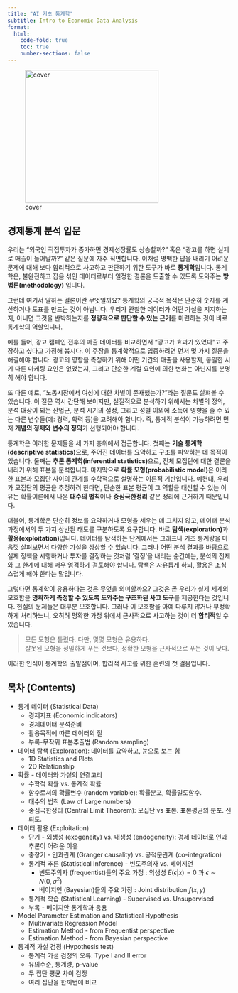```yaml
---
title: "AI 기초 통계학"
subtitle: Intro to Economic Data Analysis
format:
  html:
    code-fold: true
    toc: true
    number-sections: false
---
```


![cover](../assets/cover-stats.png){width=300}

## 경제통계 분석 입문 

우리는 “외국인 직접투자가 증가하면 경제성장률도 상승할까?” 혹은 “광고를 하면 실제로 매출이 늘어날까?” 같은 질문에 자주 직면합니다. 이처럼 명백한 답을 내리기 어려운 문제에 대해 보다 합리적으로 사고하고 판단하기 위한 도구가 바로 **통계학**입니다. 통계학은, 불완전하고 잡음 섞인 데이터로부터 일정한 결론을 도출할 수 있도록 도와주는 **방법론(methodology)** 입니다.

그런데 여기서 말하는 결론이란 무엇일까요? 통계학의 궁극적 목적은 단순히 숫자를 계산하거나 도표를 만드는 것이 아닙니다. 우리가 관찰한 데이터가 어떤 가설을 지지하는지, 아니면 그것을 반박하는지를 **정량적으로 판단할 수 있는 근거**를 마련하는 것이 바로 통계학의 역할입니다.

예를 들어, 광고 캠페인 전후의 매출 데이터를 비교하면서 "광고가 효과가 있었다"고 주장하고 싶다고 가정해 봅시다. 이 주장을 통계학적으로 입증하려면 먼저 몇 가지 질문을 해결해야 합니다. 광고의 영향을 측정하기 위해 어떤 기간의 매출을 사용할지, 동일한 시기 다른 마케팅 요인은 없었는지, 그리고 단순한 계절 요인에 의한 변화는 아닌지를 분명히 해야 합니다.

또 다른 예로, “노동시장에서 여성에 대한 차별이 존재했는가?”라는 질문도 살펴볼 수 있습니다. 이 질문 역시 간단해 보이지만, 실질적으로 분석하기 위해서는 차별의 정의, 분석 대상이 되는 산업군, 분석 시기의 설정, 그리고 성별 이외에 소득에 영향을 줄 수 있는 다른 변수들(예: 경력, 학력 등)을 고려해야 합니다. 즉, 통계적 분석이 가능하려면 먼저 **개념의 정제와 변수의 정의**가 선행되어야 합니다.

통계학은 이러한 문제들을 세 가지 층위에서 접근합니다. 첫째는 **기술 통계학(descriptive statistics)**으로, 주어진 데이터를 요약하고 구조를 파악하는 데 목적이 있습니다. 둘째는 **추론 통계학(inferential statistics)**으로, 전체 모집단에 대한 결론을 내리기 위해 표본을 분석합니다. 마지막으로 **확률 모형(probabilistic model)**은 이러한 표본과 모집단 사이의 관계를 수학적으로 설명하는 이론적 기반입니다. 예컨대, 우리가 모집단의 평균을 추정하려 한다면, 단순한 표본 평균이 그 역할을 대신할 수 있는 이유는 확률이론에서 나온 **대수의 법칙**이나 **중심극한정리** 같은 정리에 근거하기 때문입니다.

더불어, 통계학은 단순히 정보를 요약하거나 모형을 세우는 데 그치지 않고, 데이터 분석 과정에서의 두 가지 상반된 태도를 구분하도록 요구합니다. 바로 **탐색(exploration)**과 **활용(exploitation)**입니다. 데이터를 탐색하는 단계에서는 그래프나 기초 통계량을 마음껏 살펴보면서 다양한 가설을 상상할 수 있습니다. 그러나 어떤 분석 결과를 바탕으로 실제 정책을 시행하거나 투자를 결정하는 것처럼 ‘결정’을 내리는 순간에는, 분석의 전제와 그 한계에 대해 매우 엄격하게 검토해야 합니다. 탐색은 자유롭게 하되, 활용은 조심스럽게 해야 한다는 말입니다.

그렇다면 통계학이 유용하다는 것은 무엇을 의미할까요? 그것은 곧 우리가 실제 세계의 모호함을 **명확하게 측정할 수 있도록 도와주는 구조화된 사고 도구**를 제공한다는 것입니다. 현실의 문제들은 대부분 모호합니다. 그러나 이 모호함을 아예 다루지 않거나 부정확하게 처리하느니, 오히려 명확한 가정 위에서 근사적으로 사고하는 것이 더 **합리적**일 수 있습니다.

> 모든 모형은 틀렸다. 다만, 몇몇 모형은 유용하다.  
> 잘못된 모형을 정밀하게 푸는 것보다, 정확한 모형을 근사적으로 푸는 것이 낫다.

이러한 인식이 통계학의 출발점이며, 합리적 사고를 위한 훈련의 첫 걸음입니다.


## 목차 (Contents)

- 통계 데이터 (Statistical Data)
  - 경제지표 (Economic indicators)
  - 경제데이터 분석준비
  - 활용목적에 따른 데이터의 질
  - 부록-무작위 표본추출법 (Random sampling)
- 데이터 탐색 (Exploration): 데이터를 요약하고, 눈으로 보는 힘
  - 1D Statistics and Plots
  - 2D Relationship
- 확률 - 데이터와 가설의 연결고리 
  - 수학적 확률 vs. 통계적 확률
  - 함수로서의 확률변수 (random variable): 확률분포, 확률밀도함수.
  - 대수의 법칙 (Law of Large numbers)
  - 중심극한정리 (Central Limit Theorem): 모집단 vs 표본. 표본평균의 분포. 신뢰도.
- 데이터 활용 (Exploitation) 
  - 단기 - 외생성 (exogeneity) vs. 내생성 (endogeneity): 경제 데이터로 인과 추론이 어려운 이유
  - 중장기 - 인과관계 (Granger causality) vs. 공적분관계 (co-integration)
  - 통계적 추론 (Statistical Inference) - 빈도주의자 vs. 베이지언
    - 빈도주의자 (frequentist)들의 주요 가정 : 외생성 $E(\epsilon | x)=0$ 과 $\epsilon \sim N(0,\sigma^2)$
    - 베이지언 (Bayesian)들의 주요 가정 : Joint distribution $f(x,y)$
  - 통계적 학습 (Statistical Learning) - Supervised vs. Unsupervised
  - 부록 - 베이지안 통계학과 응용
- Model Parameter Estimation and Statistical Hypothesis
  - Multivariate Regression Model
  - Estimation Method - from Frequentist perspective
  - Estimation Method - from Bayesian perspective
- 통계적 가설 검정 (Hypothesis test)
  - 통계적 가설 검정의 오류: Type I and II error
  - 유의수준, 통계량, p-value
  - 두 집단 평균 차이 검정
  - 여러 집단을 한꺼번에 비교
